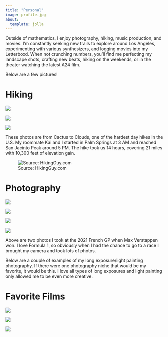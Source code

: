 ```yaml
---
title: "Personal"
image: profile.jpg
about:
  template: jolla
---
```


::: {style="text-align: left;"}
Outside of mathematics, I enjoy photography, hiking, music production, and movies. I'm constantly seeking new trails to explore around Los Angeles, experimenting with various synthesizers, and logging movies into my Letterboxd. When not crunching numbers, you'll find me perfecting my landscape shots, crafting new beats, hiking on the weekends, or in the theater watching the latest A24 film.

Below are a few pictures!

# Hiking

::: {layout="[1,1,1]"}

![](IMG_2561.jpeg)

![](IMG_2566.jpeg)

![](IMG_2583.jpeg)
:::

These photos are from Cactus to Clouds, one of the hardest day hikes in the U.S. My roommate Kai and I started in Palm Springs at 3 AM and reached San Jacinto Peak around 5 PM. The hike took us 14 hours, covering 21 miles with 10,300 feet of elevation gain.

![Source: HikingGuy.com](cactus-to-clouds-sections.jpg)

# Photography

::: {layout="[[1,1],[1,1]]"}

![](IMG_3717.jpg)

![](IMG_3709.jpg)

![](IMG_2885.jpg)

![](IMG_4826.jpeg)
:::

Above are two photos I took at the 2021 French GP when Max Verstappen won. I love Formula 1, so obviously when I had the chance to go to a race I brought my camera and took lots of photos. 

Below are a couple of examples of my long exposure/light painting photography. If there were one photography niche that would be my favorite, it would be this. I love all types of long exposures and light painting only allowed me to be even more creative.

# Favorite Films

::: {layout="[1,1,1]"}

![](GS_OLD_KEYART_DIGITAL_FIN01.width-800.jpg)

![](H20672-L129598470.jpg)

![](MV5BMTUxNzc0OTIxMV5BMl5BanBnXkFtZTgwNDI3NzU2NDE@._V1_.jpg)
:::

:::

